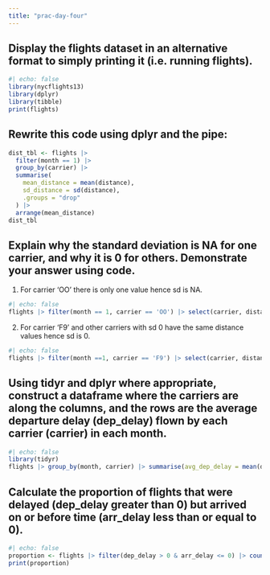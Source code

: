 ```yaml
---
title: "prac-day-four"
---
```


## Display the flights dataset in an alternative format to simply printing it (i.e. running flights).

```r
#| echo: false
library(nycflights13)
library(dplyr)
library(tibble)
print(flights)
```

## Rewrite this code using dplyr and the pipe:

```r
dist_tbl <- flights |>
  filter(month == 1) |>
  group_by(carrier) |>
  summarise(
    mean_distance = mean(distance),
    sd_distance = sd(distance),
    .groups = "drop"
  ) |>
  arrange(mean_distance)
dist_tbl
```

## Explain why the standard deviation is NA for one carrier, and why it is 0 for others. Demonstrate your answer using code.

1) For carrier 'OO' there is only one value hence sd is NA.
```r
#| echo: false
flights |> filter(month == 1, carrier == 'OO') |> select(carrier, distance) 
```

2) For carrier 'F9' and other carriers with sd 0 have the same distance values hence sd is 0.

```r
#| echo: false
flights |> filter(month ==1, carrier == 'F9') |> select(carrier, distance) 
```

## Using tidyr and dplyr where appropriate, construct a dataframe where the carriers are along the columns, and the rows are the average departure delay (dep_delay) flown by each carrier (carrier) in each month.

```r
#| echo: false
library(tidyr)
flights |> group_by(month, carrier) |> summarise(avg_dep_delay = mean(dep_delay), .groups = 'drop') |> pivot_wider(names_from = carrier, values_from = avg_dep_delay)
```

## Calculate the proportion of flights that were delayed (dep_delay greater than 0) but arrived on or before time (arr_delay less than or equal to 0).

```r
#| echo: false
proportion <- flights |> filter(dep_delay > 0 & arr_delay <= 0) |> count() |> pull(n)/nrow(flights)
print(proportion)
```

